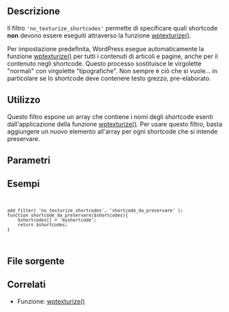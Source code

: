 {{Languages|
{{en|Plugin_API/Filter_Reference/no_texturize_shortcodes}}
{{it|Le_API_dei_Plugin/Riferimento filtri/no_texturize_shortcodes}}
}}

{{Stub}}

== Descrizione ==

Il filtro <code>'no_texturize_shortcodes'</code> permette di specificare quali shortcode '''non''' devono essere eseguiti attraverso la funzione [[it:Riferimento funzioni/wptexturize|wptexturize()]].

Per impostazione predefinita, WordPress esegue automaticamente la funzione [[it:Riferimento funzioni/wptexturize|wptexturize()]] per tutti i contenuti di articoli e pagine, anche per il contenuto negli shortcode. Questo processo sostituisce le virgolette "normali" con virgolette "tipografiche". Non sempre è ciò che si vuole... in particolare se lo shortcode deve contenere testo grezzo, pre-elaborato.

== Utilizzo ==

Questo filtro espone un array che contiene i nomi degli shortcode esenti dall'applicazione della funzione [[it:Riferimento funzioni/wptexturize|wptexturize()]]. Per usare questo filtro, basta aggiungere un nuovo elemento all'array per ogni shortcode che si intende preservare.

== Parametri ==

{{it:Parameter|$shortcodes|array|Un array di shortcode esenti dal processo descritto}}

== Esempi ==

<code><pre>
add_filter( 'no_texturize_shortcodes', 'shortcode_da_preservare' );
function shortcode_da_preservare($shortcodes){
    $shortcodes[] = 'myshortcode';
    return $shortcodes;
}
</pre></code>


== File sorgente ==

== Correlati ==

{{it:Shortcode Tags}}
* Funzione: [[it:Riferimento funzioni/wptexturize|wptexturize()]]